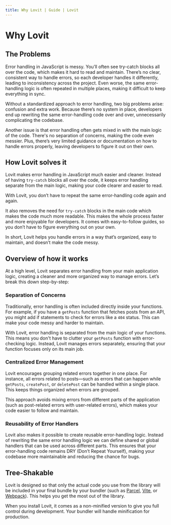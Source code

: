 ```yaml
---
title: Why Lovit | Guide | Lovit
---
```


# Why Lovit

## The Problems

Error handling in JavaScript is messy. You’ll often see try-catch blocks all over the code, which makes it hard to read and maintain. There’s no clear, consistent way to handle errors, so each developer handles it differently, leading to inconsistency across the project. Even worse, the same error-handling logic is often repeated in multiple places, making it difficult to keep everything in sync.

Without a standardized approach to error handling, two big problems arise: confusion and extra work. Because there’s no system in place, developers end up rewriting the same error-handling code over and over, unnecessarily complicating the codebase.

Another issue is that error handling often gets mixed in with the main logic of the code. There's no separation of concerns, making the code even messier. Plus, there’s very limited guidance or documentation on how to handle errors properly, leaving developers to figure it out on their own.

## How Lovit solves it

Lovit makes error handling in JavaScript much easier and cleaner. Instead of having `try-catch` blocks all over the code, it keeps error handling separate from the main logic, making your code clearer and easier to read.

With Lovit, you don’t have to repeat the same error-handling code again and again.

It also removes the need for `try-catch` blocks in the main code which makes the code much more readable. This makes the whole process faster and more enjoyable for developers. It comes with easy-to-follow guides, so you don’t have to figure everything out on your own.

In short, Lovit helps you handle errors in a way that’s organized, easy to maintain, and doesn’t make the code messy.

## Overview of how it works

At a high level, Lovit separates error handling from your main application logic, creating a cleaner and more organized way to manage errors. Let’s break this down step-by-step:

### Separation of Concerns

Traditionally, error handling is often included directly inside your functions. For example, if you have a `getPosts` function that fetches posts from an API, you might add if statements to check for errors like a `404` status. This can make your code messy and harder to maintain.

With Lovit, error handling is separated from the main logic of your functions. This means you don't have to clutter your `getPosts` function with error-checking logic. Instead, Lovit manages errors separately, ensuring that your function focuses only on its main job.

### Centralized Error Management

Lovit encourages grouping related errors together in one place. For instance, all errors related to posts—such as errors that can happen while `getPosts`, `createPost`, or `deletePost` can be handled within a single place. This keeps things organized when errors are grouped.

This approach avoids mixing errors from different parts of the application (such as post-related errors with user-related errors), which makes your code easier to follow and maintain.

### Reusability of Error Handlers

Lovit also makes it possible to create reusable error-handling logic. Instead of rewriting the same error handling logic we can define shared or global handlers that can be used across different parts. This ensures that your error-handling code remains DRY (Don’t Repeat Yourself), making your codebase more maintainable and reducing the chance for bugs.

## Tree-Shakable

Lovit is designed so that only the actual code you use from the library will be included in your final bundle by your bundler (such as [Parcel](https://parceljs.org), [Vite](https://vite.dev), or [Webpack](https://webpack.js.org)). This helps you get the most out of the library.

When you install Lovit, it comes as a non-minified version to give you full control during development. Your bundler will handle minification for production.
